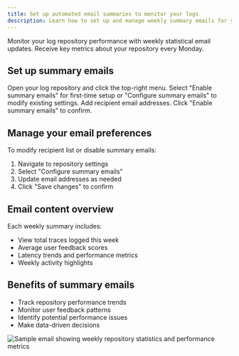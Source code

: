 ```yaml
---
title: Set up automated email summaries to monitor your logs
description: Learn how to set up and manage weekly summary emails for your log repository
---
```




Monitor your log repository performance with weekly statistical email updates. Receive key metrics about your repository every Monday.

## Set up summary emails

<Steps>
<Step title="Access repository menu">
Open your log repository and click the top-right menu.
</Step>
<Step title="Select email configuration">
Select "Enable summary emails" for first-time setup or "Configure summary emails" to modify existing settings.
</Step>
<Step title="Add recipients">
Add recipient email addresses.
</Step>
<Step title="Confirm settings">
Click "Enable summary emails" to confirm.
</Step>
</Steps>

<MaximPlayer url="https://drive.google.com/file/d/1tol3_95R5lB8RHbBFUPrGhDB4pKNyYJ5/preview" />

## Manage your email preferences

To modify recipient list or disable summary emails:
1. Navigate to repository settings
2. Select "Configure summary emails"
3. Update email addresses as needed
4. Click "Save changes" to confirm

## Email content overview

Each weekly summary includes:

- View total traces logged this week
- Average user feedback scores
- Latency trends and performance metrics
- Weekly activity highlights

## Benefits of summary emails

- Track repository performance trends
- Monitor user feedback patterns
- Identify potential performance issues
- Make data-driven decisions

![Sample email showing weekly repository statistics and performance metrics](/images/docs/observe/how-to/log-your-application/maxim-log-repository-weekly-summary-email.png)